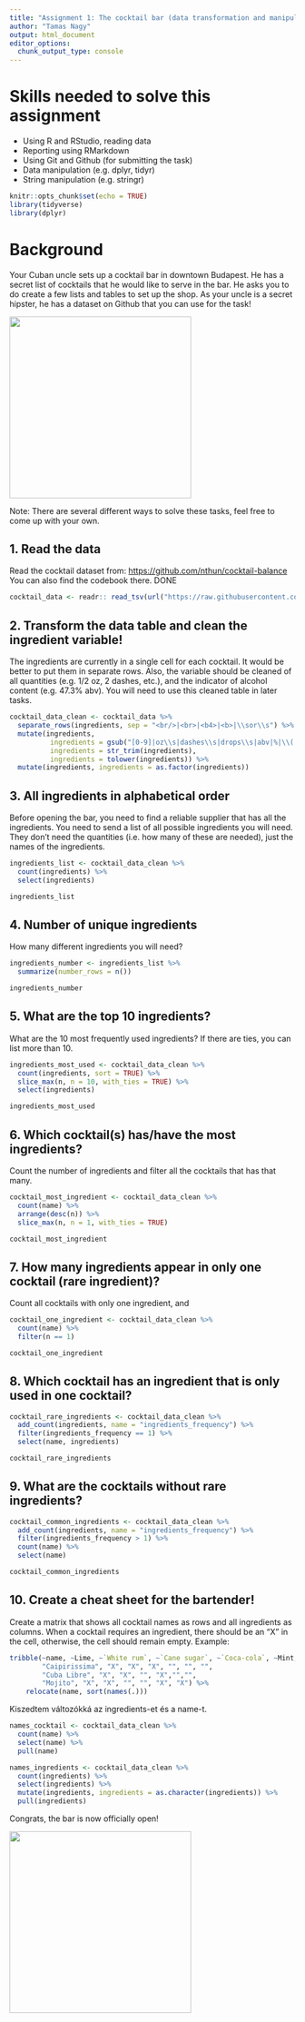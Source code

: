 ```yaml
---
title: "Assignment 1: The cocktail bar (data transformation and manipulation)"
author: "Tamas Nagy"
output: html_document
editor_options:
  chunk_output_type: console
---
```


# Skills needed to solve this assignment

-   Using R and RStudio, reading data
-   Reporting using RMarkdown
-   Using Git and Github (for submitting the task)
-   Data manipulation (e.g. dplyr, tidyr)
-   String manipulation (e.g. stringr)

```r
knitr::opts_chunk$set(echo = TRUE)
library(tidyverse)
library(dplyr)
```

# Background

Your Cuban uncle sets up a cocktail bar in downtown Budapest. He has a secret list of cocktails that he would like to serve in the bar. He asks you to do create a few lists and tables to set up the shop. As your uncle is a secret hipster, he has a dataset on Github that you can use for the task!

![](https://media1.tenor.com/images/57a519cffd0ad4693be3b9c94b211540/tenor.gif?itemid=5195211){width="320"}

Note: There are several different ways to solve these tasks, feel free to come up with your own.

## 1. Read the data

Read the cocktail dataset from: <https://github.com/nthun/cocktail-balance> You can also find the codebook there. DONE

```r
cocktail_data <- readr:: read_tsv(url("https://raw.githubusercontent.com/nthun/cocktail-balance/master/cocktail_data.tsv"), na = c(" ", "NA", "not yet"))
```

## 2. Transform the data table and clean the ingredient variable!

The ingredients are currently in a single cell for each cocktail. It would be better to put them in separate rows. Also, the variable should be cleaned of all quantities (e.g. 1/2 oz, 2 dashes, etc.), and the indicator of alcohol content (e.g. 47.3% abv). You will need to use this cleaned table in later tasks.

```r
cocktail_data_clean <- cocktail_data %>%
  separate_rows(ingredients, sep = "<br/>|<br>|<b4>|<b>|\\sor\\s") %>%
  mutate(ingredients,
          ingredients = gsub("[0-9]|oz\\s|dashes\\s|drops\\s|abv|%|\\(|\\)|\\/|\\.", "", ingredients),
          ingredients = str_trim(ingredients),
          ingredients = tolower(ingredients)) %>%
  mutate(ingredients, ingredients = as.factor(ingredients))
```

## 3. All ingredients in alphabetical order

Before opening the bar, you need to find a reliable supplier that has all the ingredients. You need to send a list of all possible ingredients you will need. They don't need the quantities (i.e. how many of these are needed), just the names of the ingredients.

```r
ingredients_list <- cocktail_data_clean %>%
  count(ingredients) %>%
  select(ingredients)

ingredients_list
```

## 4. Number of unique ingredients

How many different ingredients you will need?

```r
ingredients_number <- ingredients_list %>%
  summarize(number_rows = n())

ingredients_number
```

## 5. What are the top 10 ingredients?

What are the 10 most frequently used ingredients? If there are ties, you can list more than 10.

```r
ingredients_most_used <- cocktail_data_clean %>%
  count(ingredients, sort = TRUE) %>%
  slice_max(n, n = 10, with_ties = TRUE) %>%
  select(ingredients)

ingredients_most_used
```

## 6. Which cocktail(s) has/have the most ingredients?

Count the number of ingredients and filter all the cocktails that has that many.

```r
cocktail_most_ingredient <- cocktail_data_clean %>%
  count(name) %>%
  arrange(desc(n)) %>%
  slice_max(n, n = 1, with_ties = TRUE)

cocktail_most_ingredient
```

## 7. How many ingredients appear in only one cocktail (rare ingredient)?

Count all cocktails with only one ingredient, and

```r
cocktail_one_ingredient <- cocktail_data_clean %>%
  count(name) %>%
  filter(n == 1)

cocktail_one_ingredient
```

## 8. Which cocktail has an ingredient that is only used in one cocktail?

```r
cocktail_rare_ingredients <- cocktail_data_clean %>%
  add_count(ingredients, name = "ingredients_frequency") %>%
  filter(ingredients_frequency == 1) %>%
  select(name, ingredients)

cocktail_rare_ingredients
```

## 9. What are the cocktails without rare ingredients?

```r
cocktail_common_ingredients <- cocktail_data_clean %>%
  add_count(ingredients, name = "ingredients_frequency") %>%
  filter(ingredients_frequency > 1) %>%
  count(name) %>%
  select(name)

cocktail_common_ingredients
```

## 10. Create a cheat sheet for the bartender!

Create a matrix that shows all cocktail names as rows and all ingredients as columns. When a cocktail requires an ingredient, there should be an "X" in the cell, otherwise, the cell should remain empty. Example:

```r
tribble(~name, ~Lime, ~`White rum`, ~`Cane sugar`, ~`Coca-cola`, ~Mint, ~Soda,
        "Caipirissima", "X", "X", "X", "", "", "",
        "Cuba Libre", "X", "X", "", "X","","",
        "Mojito", "X", "X", "", "", "X", "X") %>% 
    relocate(name, sort(names(.)))
```

Kiszedtem változókká az ingredients-et és a name-t.

```r
names_cocktail <- cocktail_data_clean %>%
  count(name) %>%
  select(name) %>%
  pull(name)

names_ingredients <- cocktail_data_clean %>%
  count(ingredients) %>%
  select(ingredients) %>%
  mutate(ingredients, ingredients = as.character(ingredients)) %>%
  pull(ingredients)
```


Congrats, the bar is now officially open!

![](https://i.pinimg.com/originals/4e/c1/0c/4ec10c9d32b2c7c28b4b638c7f809ec5.gif){width="320"}
